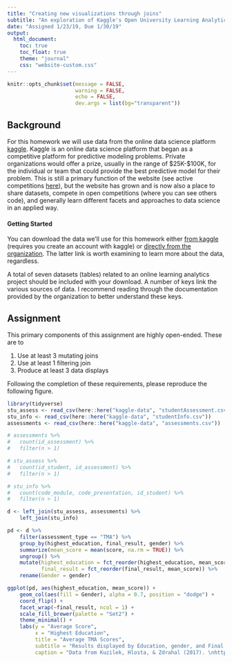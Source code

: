```yaml
---
title: "Creating new visualizations through joins"
subtitle: "An exploration of Kaggle's Open University Learning Analytics Dataset"
date: "Assigned 1/23/19, Due 1/30/19"
output:
  html_document: 
    toc: true
    toc_float: true
    theme: "journal"
    css: "website-custom.css"
---
```


```r
knitr::opts_chunk$set(message = FALSE,
                      warning = FALSE,
                      echo = FALSE,
                      dev.args = list(bg="transparent"))

```

## Background
For this homework we will use data from the online data science platform [kaggle](https://www.kaggle.com). Kaggle is an online data science platform that began as a competitive platform for predictive modeling problems. Private organizations would offer a prize, usually in the range of $25K-$100K, for the individual or team that could provide the best predictive model for their problem. This is still a primary function of the website (see active competitions [here](https://www.kaggle.com/competitions)), but the website has grown and is now also a place to share datasets, compete in open competitions (where you can see others code), and generally learn different facets and approaches to data science in an applied way.

#### Getting Started
You can download the data we'll use for this homework either [from kaggle](https://www.kaggle.com/rocki37/open-university-learning-analytics-dataset) (requires you create an account with kaggle) or [directly from the organization](https://analyse.kmi.open.ac.uk/open_dataset). The latter link is worth examining to learn more about the data, regardless.

A total of seven datasets (tables) related to an online learning analytics project should be included with your download. A number of keys link the various sources of data. I recommend reading through the documentation provided by the organization to better understand these keys.

## Assignment
This primary components of this assignment are highly open-ended. These are to

1. Use at least 3 mutating joins
2. Use at least 1 filtering join
3. Produce at least 3 data displays

Following the completion of these requirements, please reproduce the following figure.

```r
library(tidyverse)
stu_assess <- read_csv(here::here("kaggle-data", "studentAssessment.csv")) 
stu_info <- read_csv(here::here("kaggle-data", "studentInfo.csv")) 
assessments <- read_csv(here::here("kaggle-data", "assessments.csv")) 

# assessments %>%
# 	count(id_assessment) %>%
# 	filter(n > 1)

# stu_assess %>%
# 	count(id_student, id_assessment) %>%
# 	filter(n > 1)

# stu_info %>%
# 	count(code_module, code_presentation, id_student) %>%
# 	filter(n > 1)

d <- left_join(stu_assess, assessments) %>%
	left_join(stu_info)

pd <- d %>%
	filter(assessment_type == "TMA") %>%
	group_by(highest_education, final_result, gender) %>%
	summarize(mean_score = mean(score, na.rm = TRUE)) %>%
	ungroup() %>% 
	mutate(highest_education = fct_reorder(highest_education, mean_score),
	       final_result = fct_reorder(final_result, mean_score)) %>%
	rename(Gender = gender)

ggplot(pd, aes(highest_education, mean_score)) +
	geom_col(aes(fill = Gender), alpha = 0.7, position = "dodge") +
	coord_flip() +
	facet_wrap(~final_result, ncol = 1) +
	scale_fill_brewer(palette = "Set2") +
	theme_minimal() +
	labs(y = "Average Score",
	     x = "Highest Education",
	     title = "Average TMA Scores",
	     subtitle = "Results displayed by Education, gender, and Final Result Designation",
	     caption = "Data from Kuzilek, Hlosta, & Zdrahal (2017). \nhttps://analyse.kmi.open.ac.uk/open_dataset")

``` 



